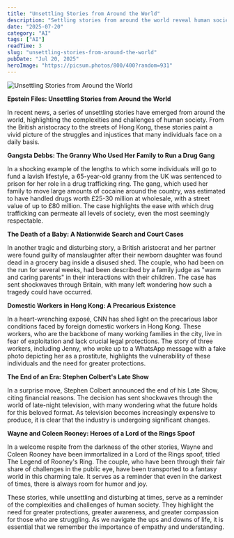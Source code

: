 ```yaml
---
title: "Unsettling Stories from Around the World"
description: "Settling stories from around the world reveal human societys complexities and challenges."
date: "2025-07-20"
category: "AI"
tags: ["AI"]
readTime: 3
slug: "unsettling-stories-from-around-the-world"
pubDate: "Jul 20, 2025"
heroImage: "https://picsum.photos/800/400?random=931"
---
```


![Unsettling Stories from Around the World](https://picsum.photos/800/400?random=931)

**Epstein Files: Unsettling Stories from Around the World**

In recent news, a series of unsettling stories have emerged from around the world, highlighting the complexities and challenges of human society. From the British aristocracy to the streets of Hong Kong, these stories paint a vivid picture of the struggles and injustices that many individuals face on a daily basis.

**Gangsta Debbs: The Granny Who Used Her Family to Run a Drug Gang**

In a shocking example of the lengths to which some individuals will go to fund a lavish lifestyle, a 65-year-old granny from the UK was sentenced to prison for her role in a drug trafficking ring. The gang, which used her family to move large amounts of cocaine around the country, was estimated to have handled drugs worth £25-30 million at wholesale, with a street value of up to £80 million. The case highlights the ease with which drug trafficking can permeate all levels of society, even the most seemingly respectable.

**The Death of a Baby: A Nationwide Search and Court Cases**

In another tragic and disturbing story, a British aristocrat and her partner were found guilty of manslaughter after their newborn daughter was found dead in a grocery bag inside a disused shed. The couple, who had been on the run for several weeks, had been described by a family judge as "warm and caring parents" in their interactions with their children. The case has sent shockwaves through Britain, with many left wondering how such a tragedy could have occurred.

**Domestic Workers in Hong Kong: A Precarious Existence**

In a heart-wrenching exposé, CNN has shed light on the precarious labor conditions faced by foreign domestic workers in Hong Kong. These workers, who are the backbone of many working families in the city, live in fear of exploitation and lack crucial legal protections. The story of three workers, including Jenny, who woke up to a WhatsApp message with a fake photo depicting her as a prostitute, highlights the vulnerability of these individuals and the need for greater protections.

**The End of an Era: Stephen Colbert's Late Show**

In a surprise move, Stephen Colbert announced the end of his Late Show, citing financial reasons. The decision has sent shockwaves through the world of late-night television, with many wondering what the future holds for this beloved format. As television becomes increasingly expensive to produce, it is clear that the industry is undergoing significant changes.

**Wayne and Coleen Rooney: Heroes of a Lord of the Rings Spoof**

In a welcome respite from the darkness of the other stories, Wayne and Coleen Rooney have been immortalized in a Lord of the Rings spoof, titled The Legend of Rooney's Ring. The couple, who have been through their fair share of challenges in the public eye, have been transported to a fantasy world in this charming tale. It serves as a reminder that even in the darkest of times, there is always room for humor and joy.

These stories, while unsettling and disturbing at times, serve as a reminder of the complexities and challenges of human society. They highlight the need for greater protections, greater awareness, and greater compassion for those who are struggling. As we navigate the ups and downs of life, it is essential that we remember the importance of empathy and understanding.
